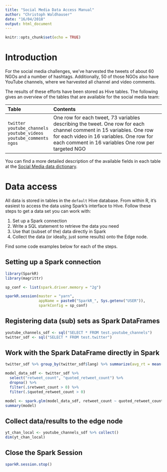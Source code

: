 ```yaml
---
title: "Social Media Data Access Manual"
author: "Christoph Waldhauser"
date: "16/04/2018"
output: html_document
---
```


```r
knitr::opts_chunk$set(echo = TRUE)
```

# Introduction

For the social media challenges, we've harvested the tweets of about 60 NGOs and a number of hashtags. Additionally, 50 of those NGOs also have YouTube channels, where we harvested all channel and video comments.

The results of these efforts have been stored as Hive tables. The following gives an overview of the tables that are available for the social media team:

-----------------------------------------------------------------------------
Table              Contents
------------------ ----------------------------------------------------------
`twitter`          One row for each tweet, 73 variables describing the tweet.
`youtube_channels` One row for each channel comment in 15 variables.
`youtube_videos`   One row for each video in 16 variables.
`youtube_comments` One row for each comment in 16 variables
`ngos`             One row per targeted NGO
-----------------------------------------------------------------------------

You can find a more detailed description of the available fields in each table at the [Social Media data dictionary](https://github.com/MichalMilkowski1989/Datathon-Vienna-2018/wiki/Social-Media-Data-Dictionary).

# Data access

All data is stored in tables in the `default` Hive database. From within R, it's easiest to access the data
using Spark's interface to Hive. Follow these steps to get a data set you can work with:

1. Set up a Spark connection
2. Write a SQL statement to retrieve the data you need
3. Use that (subset of the) data directly in Spark
4. Collect the data (or ideally, just some results) onto the Edge node.

Find some code examples below for each of the steps.

## Setting up a Spark connection

```r
library(SparkR)
library(magrittr)

sp_conf <- list(spark.driver.memory = "2g")

sparkR.session(master = "yarn",
               appName = paste0("SparkR_", Sys.getenv("USER")),
               sparkConfig = sp_conf)
```

## Registering data (sub) sets as Spark DataFrames

```r
youtube_channels_sdf <- sql("SELECT * FROM test.youtube_channels")
twitter_sdf <- sql("SELECT * FROM test.twitter")
```

## Work with the Spark DataFrame directly in Spark

```r

twitter_sdf %>% group_by(twitter_sdf$lang) %>% summarize(avg_rt = mean(twitter_sdf$retweet_count)) %>% head()

model_data_sdf <- twitter_sdf %>%
  select("retweet_count", "quoted_retweet_count") %>%
  dropna() %>%
  filter(.$retweet_count > 0) %>%
  filter(.$quoted_retweet_count > 0)

model <- spark.glm(model_data_sdf, retweet_count ~ quoted_retweet_count, family = "poisson")
summary(model)
```

## Collect data/results to the edge node

```r
yt_chan_local <- youtube_channels_sdf %>% collect()
dim(yt_chan_local)
```

## Close the Spark Session

```r
sparkR.session.stop()
```
